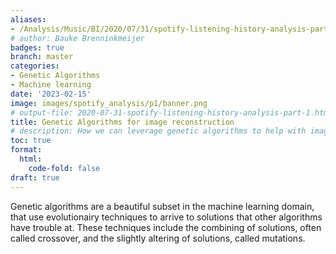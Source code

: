 ```yaml
---
aliases:
- /Analysis/Music/BI/2020/07/31/spotify-listening-history-analysis-part-1
# author: Bauke Brenninkmeijer
badges: true
branch: master
categories:
- Genetic Algorithms
- Machine learning
date: '2023-02-15'
image: images/spotify_analysis/p1/banner.png
# output-file: 2020-07-31-spotify-listening-history-analysis-part-1.html
title: Genetic Algorithms for image reconstruction
# description: How we can leverage genetic algorithms to help with image reconstruction.
toc: true
format:
  html:
    code-fold: false
draft: true
---
```


Genetic algorithms are a beautiful subset in the machine learning domain, that use evolutionairy techniques to arrive to solutions that other algorithms have trouble at. These techniques include the combining of solutions, often called crossover, and the slightly altering of solutions, called mutations.

